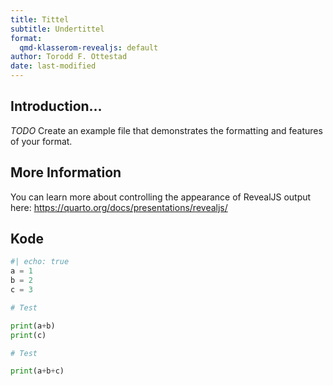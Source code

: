 ```yaml
---
title: Tittel
subtitle: Undertittel
format:
  qmd-klasserom-revealjs: default
author: Torodd F. Ottestad
date: last-modified
---
```


## Introduction...

*TODO* Create an example file that demonstrates the formatting and features of your format.

## More Information

You can learn more about controlling the appearance of RevealJS output here: <https://quarto.org/docs/presentations/revealjs/>


## Kode

```python
#| echo: true
a = 1
b = 2
c = 3

# Test

print(a+b)
print(c)

# Test 

print(a+b+c)
```


